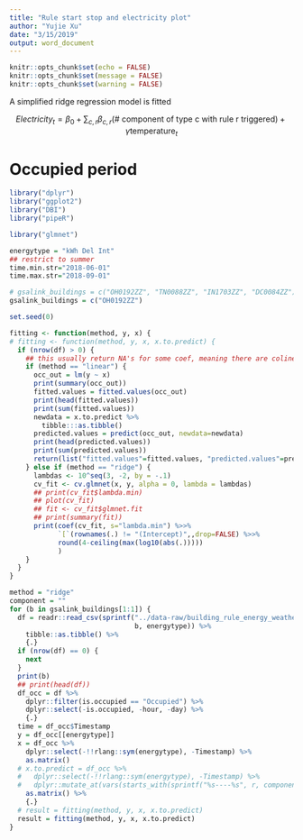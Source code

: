 ```yaml
---
title: "Rule start stop and electricity plot"
author: "Yujie Xu"
date: "3/15/2019"
output: word_document
---
```


```r
knitr::opts_chunk$set(echo = FALSE)
knitr::opts_chunk$set(message = FALSE)
knitr::opts_chunk$set(warning = FALSE)
```

A simplified ridge regression model is fitted

$$Electricity_{t} = \beta_0 + \sum_{c, r}\beta_{c,r}(\text{# component of type c with rule r triggered}) + \gamma \text{temperature}_t$$

# Occupied period

```r
library("dplyr")
library("ggplot2")
library("DBI")
library("pipeR")

library("glmnet")

energytype = "kWh Del Int"
## restrict to summer
time.min.str="2018-06-01"
time.max.str="2018-09-01"

# gsalink_buildings = c("OH0192ZZ", "TN0088ZZ", "IN1703ZZ", "DC0084ZZ")
gsalink_buildings = c("OH0192ZZ")

set.seed(0)

fitting <- function(method, y, x) {
# fitting <- function(method, y, x, x.to.predict) {
  if (nrow(df) > 0) {
    ## this usually return NA's for some coef, meaning there are colinear input features
    if (method == "linear") {
      occ_out = lm(y ~ x)
      print(summary(occ_out))
      fitted.values = fitted.values(occ_out)
      print(head(fitted.values))
      print(sum(fitted.values))
      newdata = x.to.predict %>%
        tibble:::as.tibble()
      predicted.values = predict(occ_out, newdata=newdata)
      print(head(predicted.values))
      print(sum(predicted.values))
      return(list("fitted.values"=fitted.values, "predicted.values"=predicted.values))
    } else if (method == "ridge") {
      lambdas <- 10^seq(3, -2, by = -.1)
      cv_fit <- cv.glmnet(x, y, alpha = 0, lambda = lambdas)
      ## print(cv_fit$lambda.min)
      ## plot(cv_fit)
      ## fit <- cv_fit$glmnet.fit
      ## print(summary(fit))
      print(coef(cv_fit, s="lambda.min") %>>%
            `[`(rownames(.) != "(Intercept)",,drop=FALSE) %>>%
            round(4-ceiling(max(log10(abs(.)))))
            )
    }
  }
}

method = "ridge"
component = ""
for (b in gsalink_buildings[1:1]) {
  df = readr::read_csv(sprintf("../data-raw/building_rule_energy_weather/%s_%s_2018.csv",
                               b, energytype)) %>%
    tibble::as.tibble() %>%
    {.}
  if (nrow(df) == 0) {
    next
  }
  print(b)
  ## print(head(df))
  df_occ = df %>%
    dplyr::filter(is.occupied == "Occupied") %>%
    dplyr::select(-is.occupied, -hour, -day) %>%
    {.}
  time = df_occ$Timestamp
  y = df_occ[[energytype]]
  x = df_occ %>%
    dplyr::select(-!!rlang::sym(energytype), -Timestamp) %>%
    as.matrix()
  # x.to.predict = df_occ %>%
  #   dplyr::select(-!!rlang::sym(energytype), -Timestamp) %>%
  #   dplyr::mutate_at(vars(starts_with(sprintf("%s----%s", r, component))), funs({0})) %>%
    as.matrix() %>%
    {.}
  # result = fitting(method, y, x, x.to.predict)
  result = fitting(method, y, x, x.to.predict)
}
```